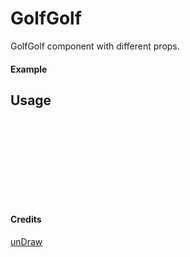 
<Meta of={GolfGolf} title="unDraw/GolfGolf" />

# GolfGolf

GolfGolf component with different props.

#### Example

<Canvas of={GolfGolf.Primary} />

## Usage

```ts
import { GolfGolf } from "yadl-ui";

const Example = () => {
  return (
      <GolfGolf />
  );
};

export default Example;
```

#### Credits
[unDraw](https://undraw.co/illustrations)
